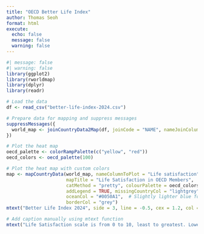 ```yaml
---
title: "OECD Better Life Index"
author: Thomas Seoh
format: html
execute:
  echo: false
  message: false
  warning: false
---
```


```r
#| message: false
#| warning: false
library(ggplot2)
library(rworldmap)
library(dplyr)
library(readr)

# Load the data
df <- read_csv("better-life-index-2024.csv")

# Prepare data for mapping and suppress messages
suppressMessages({
  world_map <- joinCountryData2Map(df, joinCode = "NAME", nameJoinColumn = "Country")
})

# Plot the heat map
oecd_palette <- colorRampPalette(c("yellow", "red"))
oecd_colors <- oecd_palette(100)

# Plot the heat map with custom colors
map <- mapCountryData(world_map, nameColumnToPlot = "Life satisfaction", 
                      mapTitle = "Life Satisfaction in OECD Members",
                      catMethod = "pretty", colourPalette = oecd_colors, 
                      addLegend = TRUE, missingCountryCol = "lightgrey", 
                      oceanCol = "#0050A1",  # Slightly lighter blue for the ocean
                      borderCol = "grey")
mtext("Better Life Index 2024", side = 3, line = -0.5, cex = 1.2, col = "black", font = 1.5)

# Add caption manually using mtext function
mtext("Life Satisfaction scale is from 0 to 10, least to greatest. Lowest score is 5.5, highest is 8 within OECD.", side = 1, line = 4, cex = 0.8, col = "black", font = 1, adj = 0)
```
